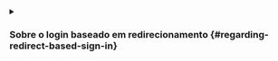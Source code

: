 <details>
<summary>

### Sobre o login baseado em redirecionamento \{#regarding-redirect-based-sign-in}

</summary>

1. Este processo de autenticação segue o protocolo [OpenID Connect (OIDC)](https://openid.net/specs/openid-connect-core-1_0.html), e o Logto aplica medidas de segurança rigorosas para proteger o login do usuário.
2. Se você tiver vários aplicativos, pode usar o mesmo provedor de identidade (Logto). Uma vez que o usuário faz login em um aplicativo, o Logto completará automaticamente o processo de login quando o usuário acessar outro aplicativo.

Para saber mais sobre a lógica e os benefícios do login baseado em redirecionamento, veja <MainSiteUrl href="/concepts/sign-in-experience">Experiência de login do Logto explicada</MainSiteUrl>.

</details>
